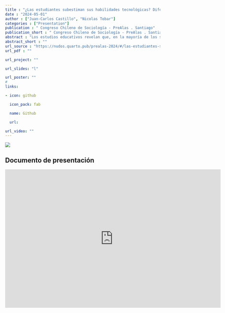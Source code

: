 ```yaml
---
title : "¿Las estudiantes subestiman sus habilidades tecnológicas? Diferencias de género en autoeficacia digital en contextos escolares chilenos"
date : "2024-05-01"
author : ["Juan-Carlos Castillo", "Nicolas Tobar"]
categories : ["Presentation"]
publication : " Congreso Chileno de Sociología - PreAlas . Santiago"
publication_short : " Congreso Chileno de Sociología - PreAlas . Santiago"
abstract : "Los estudios educativos revelan que, en la mayoría de los sistemas escolares secundarios, los estudiantes varones manifiestan sistemáticamente una mayor autoeficacia tecnológica que sus homólogas femeninas. Pero, paradójicamente, los datos demuestran que las alumnas obtienen puntuaciones significativamente más altas en las pruebas estandarizadas internacionales de informática. En este estudio, argumentamos que la composición de género en las aulas podría desempeñar un efecto relevante en la autoeficacia tecnológica de las estudiantes mujeres, ya que estudios previos sugieren que los colegios con una mayor composición femenina animan a las chicas a seguir carreras vinculadas a la tecnología. En los análisis, estimamos una serie de modelos multinivel (efectos aleatorios) utilizando datos de la base de datos chilena ICILS 2018 (que comprende 178 escuelas y 3092 estudiantes). Nuestros resultados sugieren que las mujeres muestran una menor autoeficacia para el uso de ce aplicaciones avanzadas tecnológicas avanzadas, sin embargo, la proporción de alumnas del colegio tuvo un efecto de interacción negativo significativo sobre la autoeficacia de las alumnas. Contrariamente a nuestra hipótesis inicial, las alumnas muestran menos confianza en sí mismas cuando están rodeadas de más compañeras de su propio género. Esto contradice la intuición generalizada de que las mujeres se sienten más seguras en contextos de aprendizaje STEM cuando están rodeadas de compañeras de su mismo sexo."
abstract_short : ""
url_source : "https://nudos.quarto.pub/prealas-2024/#/las-estudiantes-subestiman-sus-habilidades-tecnol%C3%B3gicas"
url_pdf : "" 

url_project: ""

url_slides: "l"

url_poster: ""
# 
links:

- icon: github

  icon_pack: fab

  name: Github

  url: 

url_video: ""
---
```

![](/images/congsocio2024nudos.png)

## Documento de presentación

<iframe width="700"  height="450" src="https://nudos.quarto.pub/prealas-2024/#/las-estudiantes-subestiman-sus-habilidades-tecnológicas" title="Quarto presentation" frameborder="0" allow="accelerometer; autoplay; clipboard-write; encrypted-media; gyroscope; picture-in-picture" allowfullscreen></iframe>
